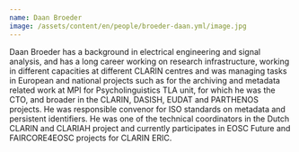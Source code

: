 ```yaml
---
name: Daan Broeder
image: /assets/content/en/people/broeder-daan.yml/image.jpg
---
```

Daan Broeder has a background in electrical engineering and signal analysis, and has a long career working on research infrastructure, working in different capacities at different CLARIN centres and was managing tasks in European and national projects such as for the archiving and metadata related work at MPI for Psycholinguistics TLA unit, for which he was the CTO, and broader in the CLARIN, DASISH, EUDAT and PARTHENOS projects. He was responsible convenor for ISO standards on metadata and persistent identifiers. He was one of the technical coordinators in the Dutch CLARIN and CLARIAH project and currently participates in EOSC Future and FAIRCORE4EOSC projects for CLARIN ERIC.
